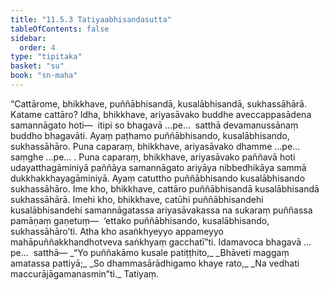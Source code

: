 ```yaml
---
title: "11.5.3 Tatiyaabhisandasutta"
tableOfContents: false
sidebar:
  order: 4
type: "tipitaka"
basket: "su"
book: "sn-maha"
---
```



<DynamicBreadcrumb />

<Division number="1039" book="sn-maha">

<Paragraph number="2062" book="sn-maha">
“Cattārome, bhikkhave, puññābhisandā, kusalābhisandā, sukhassāhārā. Katame cattāro? Idha, bhikkhave, ariyasāvako buddhe aveccappasādena samannāgato hoti—  itipi so bhagavā …pe…  satthā devamanussānaṃ buddho bhagavāti. Ayaṃ paṭhamo puññābhisando, kusalābhisando, sukhassāhāro.
</Paragraph>

<Paragraph number="2063" book="sn-maha">
Puna caparaṃ, bhikkhave, ariyasāvako dhamme …pe…  saṃghe …pe… .
</Paragraph>

<Paragraph number="2064" book="sn-maha">
Puna caparaṃ, bhikkhave, ariyasāvako paññavā hoti udayatthagāminiyā paññāya samannāgato ariyāya nibbedhikāya sammā dukkhakkhayagāminiyā. Ayaṃ catuttho puññābhisando kusalābhisando sukhassāhāro. Ime kho, bhikkhave, cattāro puññābhisandā kusalābhisandā sukhassāhārā.
</Paragraph>

<Paragraph number="2065" book="sn-maha">
Imehi kho, bhikkhave, catūhi puññābhisandehi kusalābhisandehi samannāgatassa ariyasāvakassa na sukaraṃ puññassa pamāṇaṃ gaṇetuṃ—  ‘ettako puññābhisando, kusalābhisando, sukhassāhāro’ti. Atha kho asaṅkhyeyyo appameyyo mahāpuññakkhandhotveva saṅkhyaṃ gacchatī”ti. Idamavoca bhagavā …pe…  satthā—
</Paragraph>

<Paragraph number="2066" type="verses" book="sn-maha">
_“Yo puññakāmo kusale patiṭṭhito,_  
_Bhāveti maggaṃ amatassa pattiyā;_  
_So dhammasārādhigamo khaye rato,_  
_Na vedhati maccurājāgamanasmin”ti._  


</Paragraph>
</Division>

<Paragraph number="2067" type="center" book="sn-maha">
Tatiyaṃ.
</Paragraph>